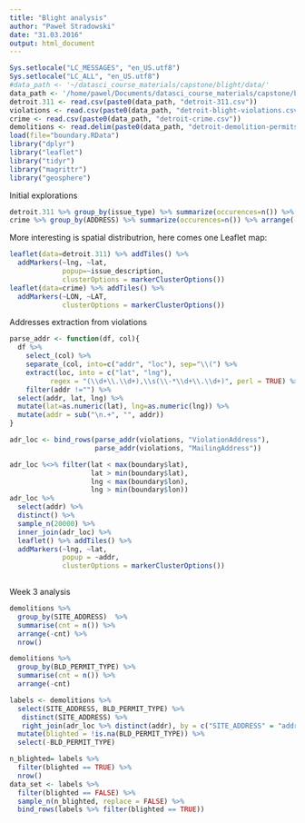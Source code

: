```yaml
---
title: "Blight analysis"
author: "Paweł Stradowski"
date: "31.03.2016"
output: html_document
---
```

```r
Sys.setlocale("LC_MESSAGES", "en_US.utf8")
Sys.setlocale("LC_ALL", "en_US.utf8")
#data_path <- '~/datasci_course_materials/capstone/blight/data/'
data_path <- '/home/pawel/Documents/datasci_course_materials/capstone/blight/data/'
detroit.311 <- read.csv(paste0(data_path, "detroit-311.csv"))
violations <- read.csv(paste0(data_path, "detroit-blight-violations.csv"))
crime <- read.csv(paste0(data_path, "detroit-crime.csv"))
demolitions <- read.delim(paste0(data_path, "detroit-demolition-permits.tsv"))
load(file="boundary.RData")
library("dplyr")
library("leaflet")
library("tidyr")
library("magrittr")
library("geosphere")
```
Initial explorations
```r
detroit.311 %>% group_by(issue_type) %>% summarize(occurences=n()) %>% arrange(-occurences) %>% print(n=30)
crime %>% group_by(ADDRESS) %>% summarize(occurences=n()) %>% arrange(-occurences)
```
More interesting is spatial distributrion, here comes one Leaflet map:
```r
leaflet(data=detroit.311) %>% addTiles() %>% 
  addMarkers(~lng, ~lat, 
             popup=~issue_description,
             clusterOptions = markerClusterOptions())
leaflet(data=crime) %>% addTiles() %>% 
  addMarkers(~LON, ~LAT,
             clusterOptions = markerClusterOptions())

```
Addresses extraction from violations
``` r

parse_addr <- function(df, col){
  df %>% 
    select_(col) %>%
    separate_(col, into=c("addr", "loc"), sep="\\(") %>%
    extract(loc, into = c("lat", "lng"), 
          regex = "(\\d+\\.\\d+),\\s(\\-*\\d+\\.\\d+)", perl = TRUE) %>%
    filter(addr !="") %>% 
  select(addr, lat, lng) %>% 
  mutate(lat=as.numeric(lat), lng=as.numeric(lng)) %>%
  mutate(addr = sub("\n.+", "", addr))
}

adr_loc <- bind_rows(parse_addr(violations, "ViolationAddress"),
                     parse_addr(violations, "MailingAddress"))

adr_loc %<>% filter(lat < max(boundary$lat),
                    lat > min(boundary$lat),
                    lng < max(boundary$lon),
                    lng > min(boundary$lon))
adr_loc %>% 
  select(addr) %>% 
  distinct() %>% 
  sample_n(20000) %>% 
  inner_join(adr_loc) %>%
  leaflet() %>% addTiles() %>% 
  addMarkers(~lng, ~lat, 
             popup = ~addr,
             clusterOptions = markerClusterOptions()) 
 
```
Week 3 analysis
```r
demolitions %>% 
  group_by(SITE_ADDRESS)  %>%
  summarise(cnt = n()) %>%
  arrange(-cnt) %>%
  nrow()

demolitions %>% 
  group_by(BLD_PERMIT_TYPE) %>% 
  summarise(cnt = n()) %>% 
  arrange(-cnt)

labels <- demolitions %>% 
  select(SITE_ADDRESS, BLD_PERMIT_TYPE) %>%
   distinct(SITE_ADDRESS) %>%
   right_join(adr_loc %>% distinct(addr), by = c("SITE_ADDRESS" = "addr")) %>%
  mutate(blighted = !is.na(BLD_PERMIT_TYPE)) %>% 
  select(-BLD_PERMIT_TYPE)

n_blighted= labels %>% 
  filter(blighted == TRUE) %>%
  nrow()
data_set <- labels %>%
  filter(blighted == FALSE) %>%
  sample_n(n_blighted, replace = FALSE) %>%
  bind_rows(labels %>% filter(blighted == TRUE)) 

  
```